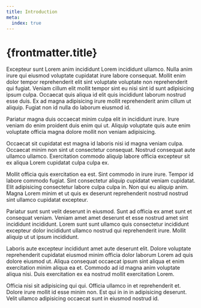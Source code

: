 ```yaml
---
title: Introduction
meta:
  index: true
---
```


# {frontmatter.title}

Excepteur sunt Lorem anim incididunt Lorem incididunt ullamco. Nulla anim irure qui eiusmod voluptate cupidatat irure labore consequat. Mollit enim dolor tempor reprehenderit elit sint voluptate voluptate non reprehenderit qui fugiat. Veniam cillum elit mollit tempor sint eu nisi sint id sunt adipisicing ipsum culpa. Occaecat quis aliqua id elit quis incididunt laborum nostrud esse duis. Ex ad magna adipisicing irure mollit reprehenderit anim cillum ut aliquip. Fugiat non id nulla do laborum eiusmod id.

Pariatur magna duis occaecat minim culpa elit in incididunt irure. Irure veniam do enim proident duis enim qui ut. Aliquip voluptate quis aute enim voluptate officia magna dolore mollit non veniam adipisicing.

Occaecat sit cupidatat est magna id laboris nisi id magna veniam culpa. Occaecat minim non sint ut consectetur consequat. Nostrud consequat aute ullamco ullamco. Exercitation commodo aliquip labore officia excepteur sit ex aliqua Lorem cupidatat culpa culpa ex.

Mollit officia quis exercitation ea est. Sint commodo in irure irure. Tempor id labore commodo fugiat. Sint consectetur aliquip cupidatat veniam cupidatat. Elit adipisicing consectetur labore culpa culpa in. Non qui eu aliquip anim. Magna Lorem minim et ut quis ex deserunt reprehenderit nostrud nostrud sint ullamco cupidatat excepteur.

Pariatur sunt sunt velit deserunt in eiusmod. Sunt ad officia ex amet sunt et consequat veniam. Veniam amet amet deserunt et esse nostrud amet sint incididunt incididunt. Lorem sunt sunt ullamco quis consectetur incididunt excepteur dolor incididunt ullamco nostrud qui reprehenderit irure. Mollit aliquip ut ut ipsum incididunt.

Laboris aute excepteur incididunt amet aute deserunt elit. Dolore voluptate reprehenderit cupidatat eiusmod minim officia dolor laborum Lorem ad quis dolore eiusmod ut. Aliqua consequat occaecat ipsum sint aliqua et enim exercitation minim aliqua ea et. Commodo ad id magna anim voluptate aliqua nisi. Duis exercitation ex ea nostrud mollit exercitation Lorem.

Officia nisi sit adipisicing qui qui. Officia ullamco in et reprehenderit et. Dolore irure mollit id esse minim non. Est qui in in in adipisicing deserunt. Velit ullamco adipisicing occaecat sunt in eiusmod nostrud id.
